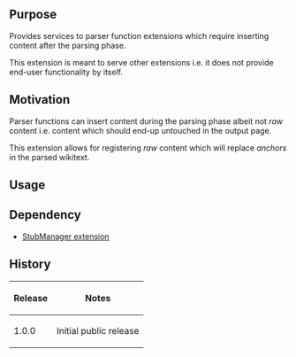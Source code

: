{{Extension
|name        = ParserFunctionsHelper
|status      = beta
|type1       = parser function
|author      = [[user:jldupont|Jean-Lou Dupont]]
|version     = 1.0.0
|update      =
|mediawiki   = 1.10, 1.11
|download    = [http://mediawiki.googlecode.com/svn/tags/ParserFunctionsHelper SVN]
|readme      =
|changelog   = See SVN ($Id$)
|description = Provides services to parser function extensions which require inserting content after the parsing phase. 
|parameters  =
|rights      =
|example     =
}}
== Purpose==
Provides services to parser function extensions which require inserting content after the parsing phase. 

This extension is meant to serve other extensions i.e. it does not provide end-user functionality by itself.

== Motivation ==
Parser functions can insert content during the parsing phase albeit not ''raw'' content i.e. content which should end-up untouched in the output page.

This extension allows for registering ''raw'' content which will replace ''anchors'' in the parsed wikitext.

== Usage ==

== Dependency ==
* [[Extension:StubManager|StubManager extension]]

{{Pear|ParserFunctionsHelper}}

== History ==
{|class=datatable
! Release !! Notes
|-
| 1.0.0 || Initial public release
|}
